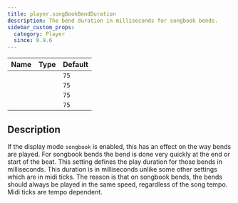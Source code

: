 ```yaml
---
title: player.songBookBendDuration
description: The bend duration in milliseconds for songbook bends.
sidebar_custom_props:
  category: Player
  since: 0.9.6
---
```


<SinceBadge since="0.9.6" />

<table className="table table-striped table-condensed type-table">
    <thead>
        <tr>
          <th>Name</th>
          <th>Type</th>
          <th>Default</th>
        </tr>
    </thead>
    <tbody>
        <tr>
          <td><CodeBadge type="js" name="player.songBookBendDuration" /></td>
          <td><CodeBadge type="js" name="number" /></td>
          <td><code>75</code></td>
        </tr>
        <tr>
          <td><CodeBadge type="json" name="player.songBookBendDuration" /></td>
          <td><CodeBadge type="json" name="number" /></td>
          <td><code>75</code></td>
        </tr>
        <tr>
          <td><CodeBadge type="net" name="Player.SongBookBendDuration" /></td>
          <td><CodeBadge type="net" name="double" /></td>
          <td><code>75</code></td>
        </tr>
        <tr>
          <td><CodeBadge type="android" name="player.songBookBendDuration" /></td>
          <td><CodeBadge type="android" name="Double" /></td>
          <td><code>75</code></td>
        </tr>
    </tbody>
</table>

## Description
If the display mode `songbook` is enabled, this has an effect on the way bends are played. For songbook bends the bend is done very quickly at the end or start of the beat.
This setting defines the play duration for those bends in milliseconds. This duration is in milliseconds unlike some other settings which are in midi ticks. The reason is that on songbook bends,
the bends should always be played in the same speed, regardless of the song tempo. Midi ticks are tempo dependent.
